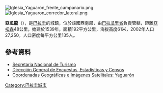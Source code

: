 [[Image:Iglesia_Yaguaron_frente_campanario.png|right]]
[[Image:Iglesia_Yaguaron_corredor_lateral.png|thumb]]

'''亞瓜龍'''（{{lang-es|Yaguarón}}），是[[巴拉圭|巴拉圭]]的城鎮，位於該國西南部，由[[巴拉瓜里省|巴拉瓜里省]]負責管轄，距離[[亞松森|亞松森]]48公里，始建於1539年，面積192平方公里，海拔高度61米，2002年人口27,250，人口密度每平方公里135人。

==參考資料==
* [http://www.senatur.gov.py/ Secretaria Nacional de Turismo]{{Wayback|url=http://www.senatur.gov.py/ |date=20150520071223 }}
* [http://www.dgeec.gov.py// Dirección General de Encuestas, Estadísticas y Censos]{{Wayback|url=http://www.dgeec.gov.py// |date=20150529202934 }}
* [http://www.fallingrain.com/world/PA/15/Yaguaron.html Coordenadas Geográficas e Imágenes Satelitales: Yaguarón] {{Wayback|url=http://www.fallingrain.com/world/PA/15/Yaguaron.html |date=20200707193532 }}

{{Paraguay-geo-stub}}
[[Category:巴拉圭城市|Category:巴拉圭城市]]